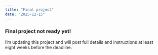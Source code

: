 ```yaml
---
title: "Final project"
date: "2025-12-15"
---
```


::: {.callout-warning}
### Final project not ready yet!

I'm updating this project and will post full details and instructions at least eight weeks before the deadline.
:::
